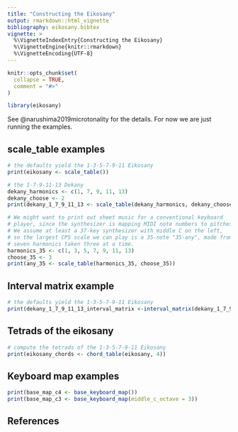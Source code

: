 ```yaml
---
title: "Constructing the Eikosany"
output: rmarkdown::html_vignette
bibliography: eikosany.bibtex
vignette: >
  %\VignetteIndexEntry{Constructing the Eikosany}
  %\VignetteEngine{knitr::rmarkdown}
  %\VignetteEncoding{UTF-8}
---
```


```r
knitr::opts_chunk$set(
  collapse = TRUE,
  comment = "#>"
)
```

```r
library(eikosany)
```

See @narushima2019microtonality for the details. For now we are just running
the examples.

## scale_table examples
```r

# the defaults yield the 1-3-5-7-9-11 Eikosany
print(eikosany <- scale_table())

# the 1-7-9-11-13 Dekany
dekany_harmonics <- c(1, 7, 9, 11, 13)
dekany_choose <- 2
print(dekany_1_7_9_11_13 <- scale_table(dekany_harmonics, dekany_choose))

# We might want to print out sheet music for a conventional keyboard
# player, since the synthesizer is mapping MIDI note numbers to pitches.
# We assume at least a 37-key synthesizer with middle C on the left,
# so the largest CPS scale we can play is a 35-note "35-any", made from
# seven harmonics taken three at a time.
harmonics_35 <- c(1, 3, 5, 7, 9, 11, 13)
choose_35 <- 3
print(any_35 <- scale_table(harmonics_35, choose_35))
```

## Interval matrix example
```r

# the defaults yield the 1-3-5-7-9-11 Eikosany
print(dekany_1_7_9_11_13_interval_matrix <-interval_matrix(dekany_1_7_9_11_13))

```

## Tetrads of the eikosany
```r

# compute the tetrads of the 1-3-5-7-9-11 Eikosany
print(eikosany_chords <- chord_table(eikosany, 4))

```

## Keyboard map examples
```r
print(base_map_c4 <- base_keyboard_map())
print(base_map_c3 <- base_keyboard_map(middle_c_octave = 3))

```


## References
